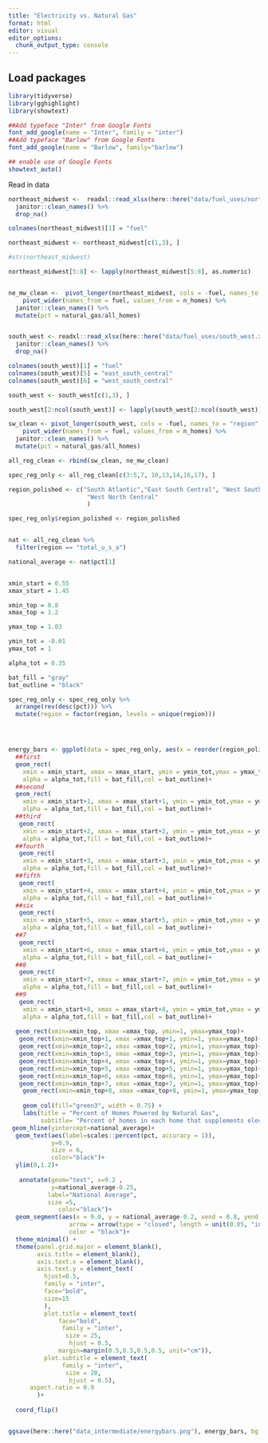 ```yaml
---
title: "Electricity vs. Natural Gas"
format: html
editor: visual
editor_options: 
  chunk_output_type: console
---
```


## Load packages

```r

library(tidyverse)
library(gghighlight)
library(showtext)

##Add typeface "Inter" from Google Fonts
font_add_google(name = "Inter", family = "inter")
##Add typeface "Barlow" from Google Fonts
font_add_google(name = "Barlow", family="barlow")

## enable use of Google Fonts
showtext_auto()

```

Read in data

```r

northeast_midwest <-  readxl::read_xlsx(here::here("data/fuel_uses/northeast_midwest.xlsx"), skip=4) %>%
  janitor::clean_names() %>% 
  drop_na()

colnames(northeast_midwest)[1] = "fuel"

northeast_midwest <- northeast_midwest[c(1,3), ] 

#str(northeast_midwest)

northeast_midwest[5:8] <- lapply(northeast_midwest[5:8], as.numeric)


ne_mw_clean <-  pivot_longer(northeast_midwest, cols = -fuel, names_to = "region", values_to = "n_homes") %>% 
    pivot_wider(names_from = fuel, values_from = n_homes) %>% 
  janitor::clean_names() %>% 
  mutate(pct = natural_gas/all_homes)


south_west <- readxl::read_xlsx(here::here("data/fuel_uses/south_west.xlsx"), skip= 7) %>% 
  janitor::clean_names() %>% 
  drop_na()  

colnames(south_west)[1] = "fuel"
colnames(south_west)[5] = "east_south_central"
colnames(south_west)[6] = "west_south_central"

south_west <- south_west[c(1,3), ] 

south_west[2:ncol(south_west)] <- lapply(south_west[2:ncol(south_west)], as.numeric)

sw_clean <- pivot_longer(south_west, cols = -fuel, names_to = "region", values_to = "n_homes") %>% 
    pivot_wider(names_from = fuel, values_from = n_homes) %>% 
  janitor::clean_names() %>% 
  mutate(pct = natural_gas/all_homes)

all_reg_clean <- rbind(sw_clean, ne_mw_clean)

spec_reg_only <- all_reg_clean[c(3:5,7, 10,13,14,16,17), ] 

region_polished <- c("South Atlantic","East South Central", "West South Central","Mountain","Pacific","New England","Middle Atlantic","East North Central",  
                      "West North Central"
                      )

spec_reg_only$region_polished <- region_polished


nat <- all_reg_clean %>% 
  filter(region == "total_u_s_a")

national_average <- nat$pct[1]



```

```r

xmin_start = 0.55
xmax_start = 1.45

xmin_top = 0.8
xmax_top = 1.2

ymax_top = 1.03

ymin_tot = -0.01
ymax_tot = 1

alpha_tot = 0.35

bat_fill = "gray"
bat_outline = "black"

spec_reg_only <- spec_reg_only %>%
  arrange(rev(desc(pct))) %>%
  mutate(region = factor(region, levels = unique(region)))




energy_bars <- ggplot(data = spec_reg_only, aes(x = reorder(region_polished, pct), y = pct)) +
  ##first
  geom_rect(
    xmin = xmin_start, xmax = xmax_start, ymin = ymin_tot,ymax = ymax_tot,
    alpha = alpha_tot,fill = bat_fill,col = bat_outline)+
  ##second
  geom_rect(
    xmin = xmin_start+1, xmax = xmax_start+1, ymin = ymin_tot,ymax = ymax_tot,
    alpha = alpha_tot,fill = bat_fill,col = bat_outline)+
  ##third
   geom_rect(
    xmin = xmin_start+2, xmax = xmax_start+2, ymin = ymin_tot,ymax = ymax_tot,
    alpha = alpha_tot,fill = bat_fill,col = bat_outline)+
  ##fourth
   geom_rect(
    xmin = xmin_start+3, xmax = xmax_start+3, ymin = ymin_tot,ymax = ymax_tot,
    alpha = alpha_tot,fill = bat_fill,col = bat_outline)+
  ##fifth
   geom_rect(
    xmin = xmin_start+4, xmax = xmax_start+4, ymin = ymin_tot,ymax = ymax_tot,
    alpha = alpha_tot,fill = bat_fill,col = bat_outline)+
  ##six
   geom_rect(
    xmin = xmin_start+5, xmax = xmax_start+5, ymin = ymin_tot,ymax = ymax_tot,
    alpha = alpha_tot,fill = bat_fill,col = bat_outline)+
  ##7
   geom_rect(
    xmin = xmin_start+6, xmax = xmax_start+6, ymin = ymin_tot,ymax = ymax_tot,
    alpha = alpha_tot,fill = bat_fill,col = bat_outline)+
  ##8
   geom_rect(
    xmin = xmin_start+7, xmax = xmax_start+7, ymin = ymin_tot,ymax = ymax_tot,
    alpha = alpha_tot,fill = bat_fill,col = bat_outline)+
  ##9
   geom_rect(
    xmin = xmin_start+8, xmax = xmax_start+8, ymin = ymin_tot,ymax = ymax_tot,
    alpha = alpha_tot,fill = bat_fill,col = bat_outline)+
  
  geom_rect(xmin=xmin_top, xmax =xmax_top, ymin=1, ymax=ymax_top)+
   geom_rect(xmin=xmin_top+1, xmax =xmax_top+1, ymin=1, ymax=ymax_top)+
   geom_rect(xmin=xmin_top+2, xmax =xmax_top+2, ymin=1, ymax=ymax_top)+
   geom_rect(xmin=xmin_top+3, xmax =xmax_top+3, ymin=1, ymax=ymax_top)+
   geom_rect(xmin=xmin_top+4, xmax =xmax_top+4, ymin=1, ymax=ymax_top)+
   geom_rect(xmin=xmin_top+5, xmax =xmax_top+5, ymin=1, ymax=ymax_top)+
   geom_rect(xmin=xmin_top+6, xmax =xmax_top+6, ymin=1, ymax=ymax_top)+
   geom_rect(xmin=xmin_top+7, xmax =xmax_top+7, ymin=1, ymax=ymax_top)+
    geom_rect(xmin=xmin_top+8, xmax =xmax_top+8, ymin=1, ymax=ymax_top)+
  
    geom_col(fill="green3", width = 0.75) +
    labs(title = "Percent of Homes Powered by Natural Gas",
         subtitle= "Percent of homes in each home that supplements electricity usage \n with natural gas, compared to the national average") +
 geom_hline(yintercept=national_average)+
  geom_text(aes(label=scales::percent(pct, accuracy = 1)),
            y=0.9,
            size = 6, 
            color="black")+
  ylim(0,1.2)+
  
   annotate(geom="text", x=9.2 ,
            y=national_average-0.25, 
           label="National Average",
           size =5,
              color="black")+
  geom_segment(aes(x = 9.0, y = national_average-0.2, xend = 8.8, yend = national_average), 
                 arrow = arrow(type = "closed", length = unit(0.05, "inches")),
                 color = "black")+
  theme_minimal() +
  theme(panel.grid.major = element_blank(),
        axis.title = element_blank(),
        axis.text.x = element_blank(),
        axis.text.y = element_text(
          hjust=0.5,
          family = "inter",
          face="bold",
          size=15
          ),
          plot.title = element_text(
              face="bold",
               family = "inter",
                size = 25,
                 hjust = 0.5,
              margin=margin(0.5,0.5,0.5,0.5, unit="cm")),
          plot.subtitle = element_text(
               family = "inter",
                size = 20,
                 hjust = 0.5),
      aspect.ratio = 0.9
        )+
    
  coord_flip()


ggsave(here::here("data_intermediate/energybars.png"), energy_bars, bg = "transparent")
```
